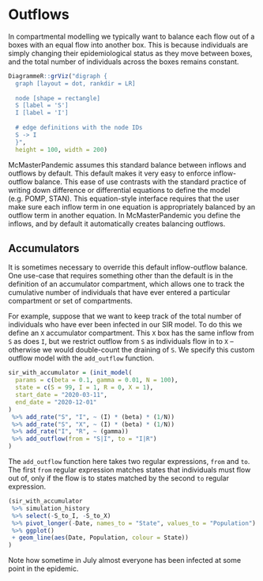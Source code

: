 # Outflows

In compartmental modelling we typically want to balance each flow out of a boxes with an equal flow into another box. This is because individuals are simply changing their epidemiological status as they move between boxes, and the total number of individuals across the boxes remains constant.

```r
DiagrammeR::grViz("digraph {
  graph [layout = dot, rankdir = LR]
  
  node [shape = rectangle]        
  S [label = 'S']
  I [label = 'I']
  
  # edge definitions with the node IDs
  S -> I
  }",
  height = 100, width = 200)
```

McMasterPandemic assumes this standard balance between inflows and outflows by default. This default makes it very easy to enforce inflow-outflow balance. This ease of use contrasts with the standard practice of writing down difference or differential equations to define the model (e.g. POMP, STAN). This equation-style interface requires that the user make sure each inflow term in one equation is appropriately balanced by an outflow term in another equation. In McMasterPandemic you define the inflows, and by default it automatically creates balancing outflows.

## Accumulators

It is sometimes necessary to override this default inflow-outflow balance. One use-case that requires something other than the default is in the definition of an accumulator compartment, which allows one to track the cumulative number of individuals that have ever entered a particular compartment or set of compartments.

For example, suppose that we want to keep track of the total number of individuals who have ever been infected in our SIR model. To do this we define an `X` accumulator compartment. This `X` box has the same inflow from `S` as does `I`, but we restrict outflow from `S` as individuals flow in to `X` -- otherwise we would double-count the draining of `S`. We specify this custom outflow model with the `add_outflow` function.

```r
sir_with_accumulator = (init_model(
  params = c(beta = 0.1, gamma = 0.01, N = 100),
  state = c(S = 99, I = 1, R = 0, X = 1),
  start_date = "2020-03-11",
  end_date = "2020-12-01"
)
 %>% add_rate("S", "I", ~ (I) * (beta) * (1/N))
 %>% add_rate("S", "X", ~ (I) * (beta) * (1/N))
 %>% add_rate("I", "R", ~ (gamma))
 %>% add_outflow(from = "S|I", to = "I|R")
)
```

The `add_outflow` function here takes two regular expressions, `from` and `to`. The first `from` regular expression matches states that individuals must flow out of, only if the flow is to states matched by the second `to` regular expression.

```r
(sir_with_accumulator
 %>% simulation_history
 %>% select(-S_to_I, -S_to_X)
 %>% pivot_longer(-Date, names_to = "State", values_to = "Population")
 %>% ggplot()
 + geom_line(aes(Date, Population, colour = State))
)
```

Note how sometime in July almost everyone has been infected at some point in the epidemic.
